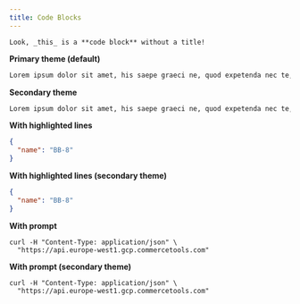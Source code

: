 ```yaml
---
title: Code Blocks
---
```


```
Look, _this_ is a **code block** without a title!
```

**Primary theme (default)**

```md title="The title of the code block"
Lorem ipsum dolor sit amet, his saepe graeci ne, quod expetenda nec te, at enim decore salutatus vim. Et mazim accumsan abhorreant vix, habeo homero eligendi sed in, qui no rebum etiam. Id case semper repudiare vis, duo ei fabulas theophrastus, natum assum tamquam no usu. Sint aliquip indoctum id ius. Cu vis solum tempor recusabo. Porro quodsi appellantur id quo. Mazim dicunt moderatius ea vis, nonumy accumsan vel ex.
```

**Secondary theme**

```md title="The title of the code block" secondaryTheme
Lorem ipsum dolor sit amet, his saepe graeci ne, quod expetenda nec te, at enim decore salutatus vim. Et mazim accumsan abhorreant vix, habeo homero eligendi sed in, qui no rebum etiam. Id case semper repudiare vis, duo ei fabulas theophrastus, natum assum tamquam no usu. Sint aliquip indoctum id ius. Cu vis solum tempor recusabo. Porro quodsi appellantur id quo. Mazim dicunt moderatius ea vis, nonumy accumsan vel ex.
```

**With highlighted lines**

```json highlightLines="2"
{
  "name": "BB-8"
}
```

**With highlighted lines (secondary theme)**

```json highlightLines="2" secondaryTheme
{
  "name": "BB-8"
}
```

**With prompt**

```console noPromptLines="2"
curl -H "Content-Type: application/json" \
  "https://api.europe-west1.gcp.commercetools.com"
```

**With prompt (secondary theme)**

```console noPromptLines="2" secondaryTheme
curl -H "Content-Type: application/json" \
  "https://api.europe-west1.gcp.commercetools.com"
```
